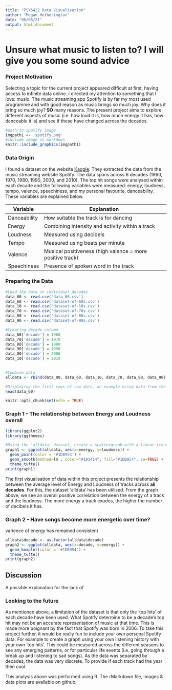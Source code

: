 ```yaml
---
title: "PSY6422 Data Visualisation"
author: "Megan Hetherington"
date: "08/06/21"
output: html_document
---
```

# Unsure what music to listen to? I will give you some sound advice
### Project Motivation
Selecting a topic for the current project appeared difficult at first, having access to infinite data online. I directed my attention to something that I love: music. The music streaming app Spotify is by far my most used programme and with good reason as music brings so much joy. Why does it bring so much joy? **SO** many reasons. The present project aims to explore different aspects of music (i.e. how loud it is, how much energy it has, how danceable it is) and see if these have changed across the decades.
```r
#path to spotify image
imgpath1 <- 'spotify.png'
#include image in markdown
knitr::include_graphics(imgpath1)
```

### Data Origin
I found a dataset on the website [Kaggle](https://www.kaggle.com/theoverman/the-spotify-hit-predictor-dataset). They extracted the data from the music streaming website Spotify. The data spans across 6 decades (1960, 1970, 1980, 1990, 2000, and 2010). The top hit songs were analysed within each decade and the following variables were measured: energy, loudness, tempo, valence, speechiness, and my personal favourite, danceability. These variables are explained below.

 Variable  | Explanation
------------- | -------------
Danceability|  How suitable the track is for dancing
Energy|  Combining intensity and activity within a track
Loudness|  Measured using decibels
Tempo |  Measured using beats per minute
Valence|  Musical positiveness (high valence = more positive track)
Speechiness|  Presence of spoken word in the track


### Preparing the Data
```r
#Load the data in individual decades
data_00 <- read.csv('data_00.csv')
data_60 <- read.csv('dataset-of-60s.csv')
data_10 <- read.csv('dataset-of-10s.csv')
data_70 <- read.csv('dataset-of-70s.csv')
data_80 <- read.csv('dataset-of-80s.csv')
data_90 <- read.csv('dataset-of-90s.csv')

#Creating decade column
data_60['decade'] = 1960
data_70['decade'] = 1970
data_80['decade'] = 1980
data_90['decade'] = 1990
data_00['decade'] = 2000
data_10['decade'] = 2010

 
#Combine data 
alldata <- rbind(data_00, data_60, data_10, data_70, data_80, data_90)

#Displaying the first rows of raw data, an example using data from the 60s
head(data_60)
```
```r
knitr::opts_chunk$set(echo = TRUE)
```

### Graph 1 - The relationship between Energy and Loudness overall
```r
library(ggplot2)
library(ggthemes)
```
```r
#Using the 'alldata' dataset, create a scattergraph with a linear trend and a confidence interval
graph1 <- ggplot(alldata, aes(x=energy, y=loudness)) +
  geom_point(color = '#1DB954') +
  geom_smooth(method=lm , color="#191414", fill="#1DB954", se=TRUE) +
  theme_tufte()
print(graph1)
```

The first visualisation of data within this project presents the relationship between the average level of Energy and Loudness of tracks across **all decades**. For this, the dataset 'alldata' has been utilised. From the graph above, we see an overall positive correlation between the energy of a track and the loudness. The more energy a track exudes, the higher the number of decibels it has.

### Graph 2 - Have songs become more energetic over time?
varience of energy has remained consistent
```r
alldata$decade <- as.factor(alldata$decade)
graph2 <- ggplot(alldata, aes(x=decade, y=energy)) +
  geom_boxplot(color = '#1DB954') +
  theme_tufte()
print(graph2)
```




## Discussion
A possible explanation for the lack of 

### Looking to the future
As mentioned above, a limitation of the dataset is that only the 'top hits' of each decade have been used. What Spotify determine to be a decade's top hit may not be an accurate representation of music at that time. This is made more poignant by the fact that Spotify was born in 2006. 
To take this project further, it would be really fun to include your own personal Spotify data. For example to create a graph using your own listening history with your own 'top hits'. This could be measured across the different seasons to see any emerging patterns, or for particular life events (i.e. going through a break up and listening to sad songs).
As the data was separated by decades, the data was very discrete. To provide If each track had the year then cool 

This analysis above was performed using R. The rMarkdown file, images & data plots are available on github.
